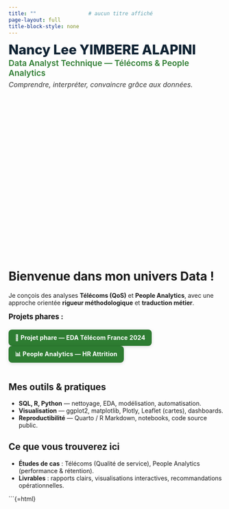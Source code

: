 ```yaml
---
title: ""                 # aucun titre affiché
page-layout: full
title-block-style: none
---
```


<!-- ===== EN-TÊTE PERSONNEL (haut gauche) ===== -->
<div class="home-header">
  <div class="home-name">Nancy Lee YIMBERE ALAPINI</div>
  <div class="home-role">Data Analyst Technique — Télécoms &amp; People Analytics</div>
  <div class="home-tagline">Comprendre, interpréter, convaincre grâce aux données.</div>
</div>

<!-- (2 lignes d'espace sous la tagline) -->
<div class="spacer-2lines"></div>

<!-- ===== BANNIÈRE D’ACCUEIL ===== -->
<div class="hero-banner-home"></div>

# Bienvenue dans mon univers Data !

Je conçois des analyses **Télécoms (QoS)** et **People Analytics**, avec une approche orientée **rigueur méthodologique** et **traduction métier**.

<!-- ===== Légende des projets (gras, noir) ===== -->
<div class="projects-intro"><strong>Projets phares :</strong></div>

<!-- ===== Projets phares (toujours visibles) ===== -->
<div class="projects-row">
  <a class="project-pill" href="telecoms/projet2_arcep2024.qmd">🚀 Projet phare — EDA Télécom France 2024</a>
  <a class="project-pill" href="people-analytics/index.qmd">📊 People Analytics — HR Attrition</a>
</div>

## Mes outils & pratiques
- **SQL, R, Python** — nettoyage, EDA, modélisation, automatisation.
- **Visualisation** — ggplot2, matplotlib, Plotly, Leaflet (cartes), dashboards.
- **Reproductibilité** — Quarto / R Markdown, notebooks, code source public.

## Ce que vous trouverez ici
- **Études de cas** : Télécoms (Qualité de service), People Analytics (performance & rétention).
- **Livrables** : rapports clairs, visualisations interactives, recommandations opérationnelles.

```{=html}
<style>
/* Cache tout bloc-titre résiduel */
.quarto-title-block { display:none; }

/* ===== En-tête perso (haut gauche) ===== */
.home-header{
  margin-top: 4px;
  margin-bottom: 0;
}
.home-name{
  font-size: clamp(1.4rem, 2.2vw + .6rem, 2.0rem);
  font-weight: 800;
  color: #0f2233;
  line-height: 1.15;
}
.home-role{
  margin-top: 2px;
  font-size: clamp(1.05rem, 1.4vw + .35rem, 1.25rem);
  font-weight: 600;
  color: #2E7D32;             /* vert — dimension humaine */
  line-height: 1.25;
}
.home-tagline{
  margin-top: 4px;
  font-size: clamp(1.0rem, 1.1vw + .25rem, 1.15rem);
  color: #333;
  font-style: italic;
  line-height: 1.35;
}

/* 2 lignes d'espace avant la bannière */
.spacer-2lines{
  height: calc(1.35em * 2);   /* ~ 2 lignes en fonction de la taille du texte */
}

/* ===== Bannière accueil — même format que les autres pages ===== */
.hero-banner-home{
  width: 100%;
  height: 340px;                           /* ajuste 280–380px si besoin */
  background-image: url('/assets/people-analytics.jpg');  /* remplace si besoin */
  background-size: cover;
  background-position: center center;
  margin-bottom: 24px;                     /* espace sous la bannière */
  border-radius: 0;                        /* garder en plein-bord si souhaité */
}

/* ===== Légende "Projets phares :" (gras, noir) ===== */
.projects-intro{
  margin: 6px 0 6px 0;
  color: #111;
  font-size: 1.05rem;
}

/* ===== Rangée de projets ===== */
.projects-row{
  display: flex;
  gap: 12px;
  flex-wrap: wrap;
  margin: 4px 0 22px 0;
}

/* Pastilles-projets visibles par défaut (aucun survol requis) */
.project-pill{
  display: inline-block;
  background: #2E7D32;       /* vert pro */
  color: #fff !important;
  text-decoration: none !important;
  padding: 10px 14px;
  border-radius: 8px;
  box-shadow: 0 2px 8px rgba(0,0,0,.12);
  font-weight: 700;
  letter-spacing: .2px;
  line-height: 1.2;
  border: 1px solid rgba(0,0,0,.06);
  opacity: 1 !important;
  transform: translateY(0);
  transition: transform .15s ease, box-shadow .15s ease;
}
.project-pill:hover{
  transform: translateY(-2px);
  box-shadow: 0 6px 16px rgba(0,0,0,.15);
}

/* ===== Mobile ===== */
@media (max-width: 600px){
  .hero-banner-home{ height: 240px; margin-bottom: 20px; }
  .projects-intro{ margin-top: 2px; }
  .home-name{ font-size: 1.6rem; }
  .home-role{ font-size: 1.1rem; }
  .home-tagline{ font-size: 1rem; }
}
</style>
